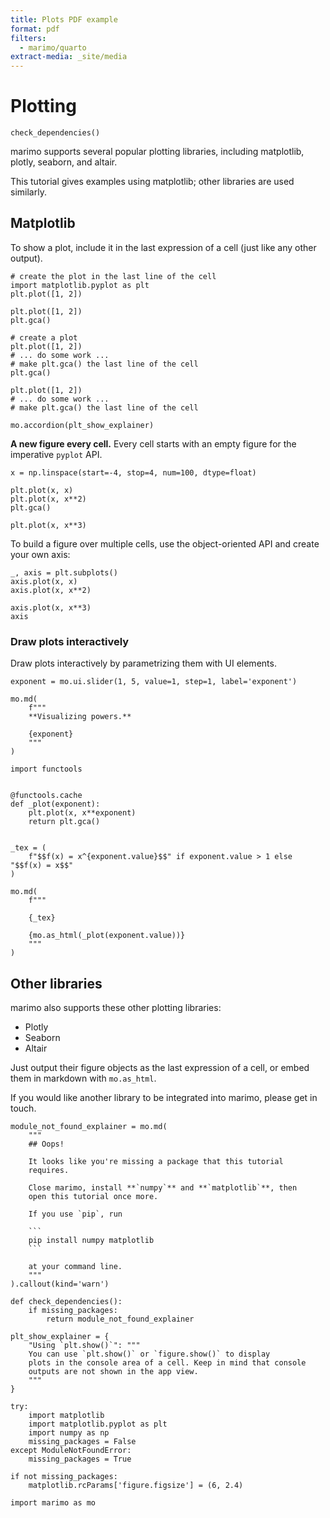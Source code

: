 ```yaml
---
title: Plots PDF example
format: pdf
filters:
  - marimo/quarto
extract-media: _site/media
---
```


# Plotting

```marimo
check_dependencies()
```

marimo supports several popular plotting libraries, including matplotlib,
plotly, seaborn, and altair.

This tutorial gives examples using matplotlib; other libraries are
used similarly.

## Matplotlib

To show a plot, include it in the last expression of a cell (just
like any other output).

```python3
# create the plot in the last line of the cell
import matplotlib.pyplot as plt
plt.plot([1, 2])
```

```marimo
plt.plot([1, 2])
plt.gca()
```

```python3
# create a plot
plt.plot([1, 2])
# ... do some work ...
# make plt.gca() the last line of the cell
plt.gca()
```

```marimo
plt.plot([1, 2])
# ... do some work ...
# make plt.gca() the last line of the cell
```

```marimo
mo.accordion(plt_show_explainer)
```

**A new figure every cell.** Every cell starts with an empty figure for
the imperative `pyplot` API.


```marimo
x = np.linspace(start=-4, stop=4, num=100, dtype=float)
```


```marimo
plt.plot(x, x)
plt.plot(x, x**2)
plt.gca()
```

```marimo
plt.plot(x, x**3)
```


To build a figure over multiple cells, use the object-oriented API and
create your own axis:


```marimo
_, axis = plt.subplots()
axis.plot(x, x)
axis.plot(x, x**2)
```


```marimo
axis.plot(x, x**3)
axis
```


### Draw plots interactively

Draw plots interactively by parametrizing them with UI elements.


```marimo
exponent = mo.ui.slider(1, 5, value=1, step=1, label='exponent')

mo.md(
    f"""
    **Visualizing powers.**

    {exponent}
    """
)
```


```marimo
import functools


@functools.cache
def _plot(exponent):
    plt.plot(x, x**exponent)
    return plt.gca()


_tex = (
    f"$$f(x) = x^{exponent.value}$$" if exponent.value > 1 else "$$f(x) = x$$"
)

mo.md(
    f"""

    {_tex}

    {mo.as_html(_plot(exponent.value))}
    """
)
```


## Other libraries


marimo also supports these other plotting libraries:

 - Plotly
 - Seaborn
 - Altair

Just output their figure objects as the last expression of a cell,
or embed them in markdown with `mo.as_html`.

If you would like another library to be integrated into marimo, please
get in touch.



```marimo
module_not_found_explainer = mo.md(
    """
    ## Oops!

    It looks like you're missing a package that this tutorial
    requires.

    Close marimo, install **`numpy`** and **`matplotlib`**, then
    open this tutorial once more.

    If you use `pip`, run

    ```
    pip install numpy matplotlib
    ```

    at your command line.
    """
).callout(kind='warn')

def check_dependencies():
    if missing_packages:
        return module_not_found_explainer
```


```marimo
plt_show_explainer = {
    "Using `plt.show()`": """
    You can use `plt.show()` or `figure.show()` to display
    plots in the console area of a cell. Keep in mind that console
    outputs are not shown in the app view.
    """
}
```


```marimo
try:
    import matplotlib
    import matplotlib.pyplot as plt
    import numpy as np
    missing_packages = False
except ModuleNotFoundError:
    missing_packages = True

if not missing_packages:
    matplotlib.rcParams['figure.figsize'] = (6, 2.4)
```


```marimo
import marimo as mo
```
